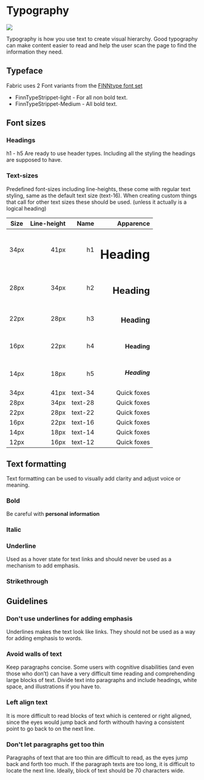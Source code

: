 # Typography

<img src="/figma/do-example-1.svg" />

Typography is how you use text to create visual hierarchy. Good typography can make content easier to read and help the user scan the page to find the information they need.

## Typeface

Fabric uses 2 Font variants from the [FINNtype font set](https://github.schibsted.io/finn/static-assets/tree/master/cdn-files/fonts) 

- FinnTypeStrippet-light - For all non bold text.
- FinnTypeStrippet-Medium - All bold text.  


## Font sizes
### Headings
h1 - h5 Are ready to use header types. Including all the styling the headings are supposed to have. 

### Text-sizes
Predefined font-sizes including line-heights, these come with regular text styling, same as the default text size (text-16). When creating custom things that call for other text sizes these should be used. (unless it actually is a logical heading) 

| Size          | Line-height       | Name          | Apparence  |
| ------------- | -------------:|-------------:| -----:|
| 34px          | 41px          | h1    | <h1 class="m-0">Heading</h1> |
| 28px          | 34px          | h2    | <h2 class="m-0">Heading</h2> |
| 22px          | 28px          | h3    | <h3 class="m-0">Heading</h3> |
| 16px          | 22px          | h4    | <h4 class="m-0">Heading</h4> |
| 14px          | 18px          | h5    | <h5 class="m-0">Heading</h5> | 
| 34px          | 41px          | text-34    | <span class="text-34">Quick foxes</span> |
| 28px          | 34px          | text-28    | <span class="text-28">Quick foxes</span> |
| 22px          | 28px          | text-22    | <span class="text-22">Quick foxes</span> |
| 16px          | 22px          | text-16    | <span class="text-16">Quick foxes</span> |
| 14px          | 18px          | text-14    | <span class="text-14">Quick foxes</span> | 
| 12px          | 16px          | text-12    | <span class="text-12">Quick foxes</span> | 


## Text formatting

Text formatting can be used to visually add clarity and adjust voice or meaning.

### Bold

<Fig>
  Be careful with <strong>personal information</strong>
</Fig>

### Italic

### Underline

Used as a hover state for text links and should never be used as a mechanism to add emphasis.

<Example>
  
</Example>

### Strikethrough

## Guidelines

### Don't use underlines for adding emphasis

Underlines makes the text look like links. They should not be used as a way for adding emphasis to words.

### Avoid walls of text

Keep paragraphs concise. Some users with cognitive disabilities (and even those who don’t) can have a very difficult time reading and comprehending large blocks of text.
Divide text into paragraphs and include headings, white space, and illustrations if you have to.

### Left align text

It is more difficult to read blocks of text which is centered or right aligned, since the eyes would jump back and forth withouth having a consistent point to go back to on the next line.

### Don't let paragraphs get too thin

Paragraphs of text that are too thin are difficult to read, as the eyes jump back and forth too much. If the paragraph texts are too long, it is difficult to locate the next line. Ideally, block of text should be 70 characters wide.
